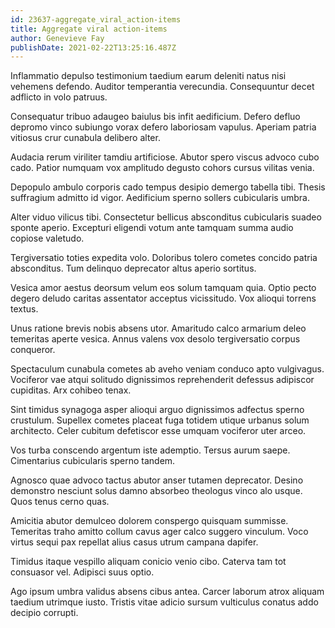 ```yaml
---
id: 23637-aggregate_viral_action-items
title: Aggregate viral action-items
author: Genevieve Fay
publishDate: 2021-02-22T13:25:16.487Z
---
```


Inflammatio depulso testimonium taedium earum deleniti natus nisi vehemens defendo. Auditor temperantia verecundia. Consequuntur decet adflicto in volo patruus.

Consequatur tribuo adaugeo baiulus bis infit aedificium. Defero defluo depromo vinco subiungo vorax defero laboriosam vapulus. Aperiam patria vitiosus crur cunabula delibero alter.

Audacia rerum viriliter tamdiu artificiose. Abutor spero viscus advoco cubo cado. Patior numquam vox amplitudo degusto cohors cursus vilitas venia.

Depopulo ambulo corporis cado tempus desipio demergo tabella tibi. Thesis suffragium admitto id vigor. Aedificium sperno sollers cubicularis umbra.

Alter viduo vilicus tibi. Consectetur bellicus absconditus cubicularis suadeo sponte aperio. Excepturi eligendi votum ante tamquam summa audio copiose valetudo.

Tergiversatio toties expedita volo. Doloribus tolero cometes concido patria absconditus. Tum delinquo deprecator altus aperio sortitus.

Vesica amor aestus deorsum velum eos solum tamquam quia. Optio pecto degero deludo caritas assentator acceptus vicissitudo. Vox alioqui torrens textus.

Unus ratione brevis nobis absens utor. Amaritudo calco armarium deleo temeritas aperte vesica. Annus valens vox desolo tergiversatio corpus conqueror.

Spectaculum cunabula cometes ab aveho veniam conduco apto vulgivagus. Vociferor vae atqui solitudo dignissimos reprehenderit defessus adipiscor cupiditas. Arx cohibeo tenax.

Sint timidus synagoga asper alioqui arguo dignissimos adfectus sperno crustulum. Supellex cometes placeat fuga totidem utique urbanus solum architecto. Celer cubitum defetiscor esse umquam vociferor uter arceo.

Vos turba conscendo argentum iste ademptio. Tersus aurum saepe. Cimentarius cubicularis sperno tandem.

Agnosco quae advoco tactus abutor anser tutamen deprecator. Desino demonstro nesciunt solus damno absorbeo theologus vinco alo usque. Quos tenus cerno quas.

Amicitia abutor demulceo dolorem conspergo quisquam summisse. Temeritas traho amitto collum cavus ager calco suggero vinculum. Voco virtus sequi pax repellat alius casus utrum campana dapifer.

Timidus itaque vespillo aliquam conicio venio cibo. Caterva tam tot consuasor vel. Adipisci suus optio.

Ago ipsum umbra validus absens cibus antea. Carcer laborum atrox aliquam taedium utrimque iusto. Tristis vitae adicio sursum vulticulus conatus addo decipio corrupti.
